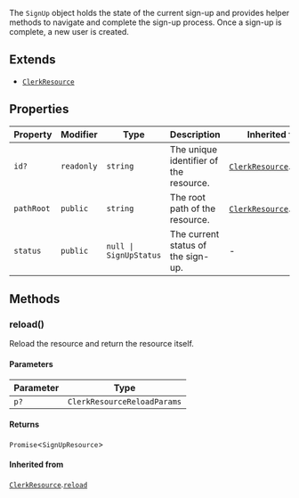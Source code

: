 The `SignUp` object holds the state of the current sign-up and provides helper methods to navigate and complete the sign-up process. Once a sign-up is complete, a new user is created.

## Extends

- [`ClerkResource`](clerk-resource.mdx)

## Properties

| Property                         | Modifier   | Type                              | Description                            | Inherited from                                                                  |
| -------------------------------- | ---------- | --------------------------------- | -------------------------------------- | ------------------------------------------------------------------------------- |
| <a id="id"></a> `id?`            | `readonly` | `string`                          | The unique identifier of the resource. | [`ClerkResource`](clerk-resource.mdx).[`id`](clerk-resource.mdx#id)             |
| <a id="pathroot"></a> `pathRoot` | `public`   | `string`                          | The root path of the resource.         | [`ClerkResource`](clerk-resource.mdx).[`pathRoot`](clerk-resource.mdx#pathroot) |
| <a id="status"></a> `status`     | `public`   | <code>null \| SignUpStatus</code> | The current status of the sign-up.     | -                                                                               |

## Methods

### reload()

Reload the resource and return the resource itself.

#### Parameters

| Parameter | Type                        |
| --------- | --------------------------- |
| `p?`      | `ClerkResourceReloadParams` |

#### Returns

`Promise`\<`SignUpResource`\>

#### Inherited from

[`ClerkResource`](clerk-resource.mdx).[`reload`](clerk-resource.mdx#reload)
